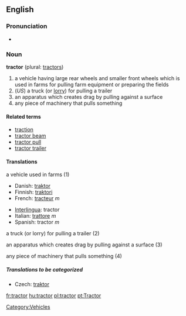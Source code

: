 ==English==

===Pronunciation===
*{{audio|en-us-tractor.ogg|Audio (US)}}

=== Noun ===
'''tractor''' (plural: [[tractors]])

# a vehicle having large rear wheels and smaller front wheels which is used in farms for pulling farm equipment or preparing the fields
# (''US'') a truck (or [[lorry]]) for pulling a trailer<!-- we don't use this in Australia - not sure about UK -->
# an apparatus which creates drag by pulling against a surface
# any piece of machinery that pulls something

====Related terms====
*[[traction]]
*[[tractor beam]]
*[[tractor pull]]
*[[tractor trailer]]

==== Translations ====
;a vehicle used in farms (1)
{{top}}
*Danish: [[traktor]]
*Finnish: [[traktori]]
*French: [[tracteur]] ''m''
{{mid}}
*[[Interlingua]]: tractor
*Italian: [[trattore]] ''m''
*Spanish: tractor ''m''
{{bottom}}

;a truck (or lorry) for pulling a trailer (2)
{{top}}
{{mid}}
{{bottom}}

;an apparatus which creates drag by pulling against a surface (3)
{{top}}
{{mid}}
{{bottom}}

;any piece of machinery that pulls something (4)
{{top}}
{{mid}}
{{bottom}}

=====Translations to be categorized=====
{{checktrans}}
{{top}}
*Czech: [[traktor]]
{{mid}}
{{bottom}}

[[Category:Vehicles]]

[[fr:tractor]]
[[hu:tractor]]
[[pl:tractor]]
[[pt:Tractor]]